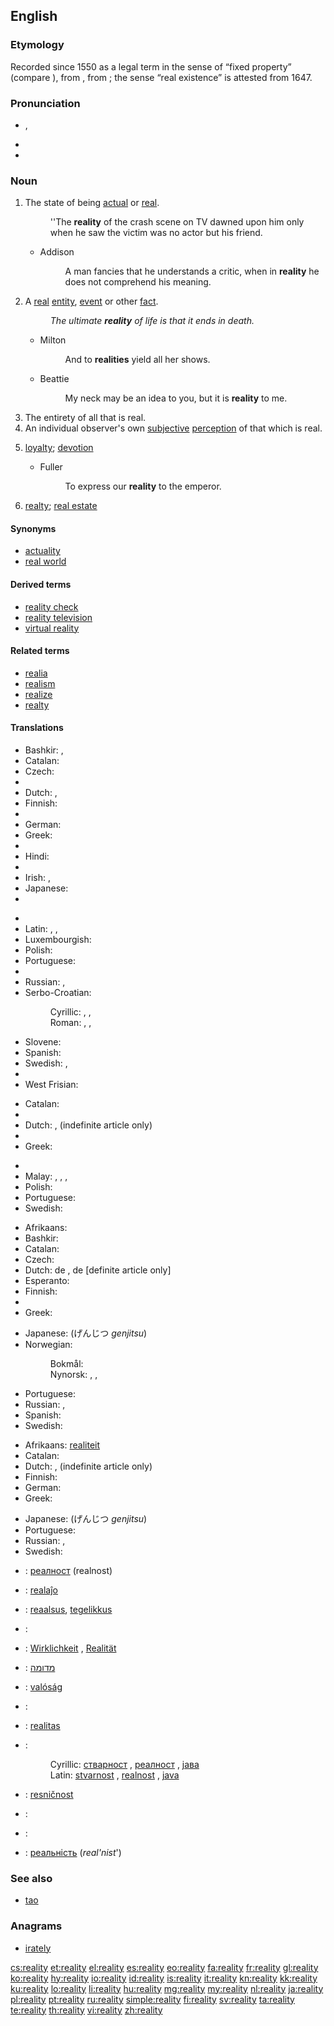 ==English==

===Etymology===
Recorded since 1550 as a legal term in the sense of “fixed property” (compare {{term|real estate|lang=en}}), from {{etyl|Medieval Latin}} {{term|realitas|lang=la}}, from {{etyl|Late Latin}} {{term|realis||real|lang=la}}; the sense “real existence” is attested from 1647.

===Pronunciation===
* {{IPA|/riˈæləti/}}, {{X-SAMPA|/ri"{l@ti/}}
* {{audio|en-us-reality.ogg|Audio (US)}}
* {{rhymes|ælɪti}}

===Noun===
{{en-noun|-|realities}}

# The state of being [[actual]] or [[real]].
#: ''The '''reality''' of the crash scene on TV dawned upon him only when he saw the victim was no actor but his friend.
#* Addison
#*: A man fancies that he understands a critic, when in '''reality''' he does not comprehend his meaning.
# A [[real]] [[entity]], [[event]] or other [[fact]].
#: ''The ultimate '''reality''' of life is that it ends in death.''
#* Milton
#*: And to '''realities''' yield all her shows.
#* Beattie
#*: My neck may be an idea to you, but it is '''reality''' to me.
# The entirety of all that is real.
# An individual observer's own [[subjective]] [[perception]] of that which is real.
# {{obsolete}} [[loyalty]]; [[devotion]]
#* Fuller
#*: To express our '''reality''' to the emperor.
# {{legal|obsolete}} [[realty]]; [[real estate]]

====Synonyms====
* [[actuality]]
* [[real world]]

====Derived terms====
* [[reality check]]
* [[reality television]]
* [[virtual reality]]

====Related terms====
* [[realia]]
* [[realism]]
* [[realize]]
* [[realty]]

====Translations====
{{trans-top|state of being actual or real}}
* Bashkir: {{tø|ba|ғәмәл|tr=ğämäl}}, {{tø|ba|ысынбарлыҡ|tr=ïsïnbarlïq}}
* Catalan: {{t-|ca|realitat|f}}
* Czech: {{t+|cs|skutečnost|f}}
* {{trreq|da}}
* Dutch: {{t+|nl|werkelijkheid|f}}, {{t+|nl|realiteit|f}}
* Finnish: {{t-|fi|olemassaolo}}
* {{trreq|fr}}
* German: {{t+|de|Wirklichkeit|f}}
* Greek: {{t+|el|πραγματικότητα|f|tr=pragmatikótita}}
* {{trreq|he}}
* Hindi: {{t-|hi|सच्चाई|tr=saccā'ī|sc=Deva}}
* {{trreq|hu}}
* Irish: {{t-|ga|nithiúlacht|f}}, {{t-|ga|réadúlacht|f}}
* Japanese: {{t+|ja|実在|tr=じつざい, jitsuzai}}
* {{trreq|km}}
{{trans-mid}}
* {{trreq|ko}}
* Latin: {{t-|la|natura}}, {{t-|la|eventus}}, {{t+|la|veritas}}
* Luxembourgish: {{t-|lb|Realitéit|f}}
* Polish: {{t+|pl|rzeczywistość|f}}
* Portuguese: {{t+|pt|realidade|f}}
* {{trreq|ro}}
* Russian: {{t+|ru|реальность|f|tr=reál’nošt’}}, {{t+|ru|вещественность|f|tr=v'eš'éstv'ennost’}}
* Serbo-Croatian:
*: Cyrillic: {{t-|sh|стварност|f|sc=Cyrl}}, {{t-|sh|реалност|f|sc=Cyrl}}, {{t-|sh|јава|f|sc=Cyrl}}
*: Roman: {{t-|sh|stvarnost|f}}, {{t-|sh|realnost|f}}, {{t-|sh|java|f}}
* Slovene: {{t-|sl|resničnost|f}}
* Spanish: {{t+|es|realidad|f}}
* Swedish: {{t+|sv|verklighet|c}}, {{t+|sv|realism|c}}
* {{trreq|vo}}
* West Frisian: {{t-|fy|wierheid|c}}
{{trans-bottom}}

{{trans-top|a real entity, event etc.}}
* Catalan: {{t-|ca|realitat|f}}
* {{trreq|da}}
* Dutch: {{t-|nl|feitelijkheid|f}}, {{t+|nl|realiteit|f}} (indefinite article only)
* {{trreq|fr}}
* Greek: {{t+|el|πραγματικότητα|f|tr=pragmatikótita}}
{{trans-mid}}
* {{trreq|km}}
* Malay: {{t-|ms|kenyataan}}, {{t-|ms|hakikat}}, {{t-|ms|realitet}}, {{t-|ms|realiti}}
* Polish: {{t+|pl|rzeczywistość|f}}
* Portuguese: {{t|pt|realidade|f}}
* Swedish: {{t+|sv|realitet|c}}
{{trans-bottom}}

{{trans-top|entirety of all that is real}}
* Afrikaans: {{t-|af|realiteit}}
* Bashkir: {{tø|ba|ысынбарлыҡ|tr=ïsïnbarlïq}}
* Catalan: {{t-|ca|realitat|f}}
* Czech: {{t+|cs|skutečnost|f}}
* Dutch: de {{t+|nl|werkelijkheid|f}}, de {{t+|nl|realiteit|f}} [definite article only]
* Esperanto: {{t-|eo|realaĵo}}
* Finnish: {{t+|fi|todellisuus}}
* {{trreq|ka}}
* Greek: {{t+|el|πραγματικότητα|f|tr=pragmatikótita}}
{{trans-mid}}
* Japanese: {{t+|ja|現実}} (げんじつ ''genjitsu'')
* Norwegian:
*: Bokmål: {{t+|no|virkelighet|m|f}}
*: Nynorsk: {{t+|nn|røynd|f}}, {{t-|nn|røyndom|m}}, {{t+|nn|verkelegheit|f}}
* Portuguese: {{t+|pt|realidade|f}}
* Russian: {{t+|ru|реальность|f|tr=reál’nošt’}}, {{t+|ru|действительность|f|tr=''d'ejstvít'el'nost'''}}
* Spanish: {{t+|es|realidad|f}}
* Swedish: {{t+|sv|verklighet|c}}
{{trans-bottom}}

{{trans-top|an individual observer's subjective perception}}
* Afrikaans: [[realiteit]]
* Catalan: {{t-|ca|realitat|f}}
* Dutch: {{t+|nl|werkelijkheid|f}}, {{t+|nl|realiteit|f}} (indefinite article only)
* Finnish: {{t+|fi|todellisuus}}
* German: {{t+|de|Realität|f}}
* Greek: {{t+|el|πραγματικότητα|f|tr=pragmatikótita}}
{{trans-mid}}
* Japanese: {{t+|ja|現実}} (げんじつ ''genjitsu'')
* Portuguese: {{t+|pt|realidade|f}}
* Russian: {{t+|ru|реальность|f|tr=reál’nošt’}}, {{t+|ru|действительность|f|tr=''d'ejstvít'el'nost'''}}
* Swedish: {{t+|sv|verklighet|c}}
{{trans-bottom}}

{{checktrans-top}}
* {{ttbc|bg}}: [[реалност]] (realnost)
* {{ttbc|eo}}: [[realaĵo]]
* {{ttbc|et}}: [[reaalsus]], [[tegelikkus]]
* {{ttbc|fr}}: {{t+|fr|réalité}}
* {{ttbc|de}}: [[Wirklichkeit]] {{f}}, [[Realität]] {{f}}
* {{ttbc|he}}: [[מדומה]]
* {{ttbc|hu}}: [[valóság]]
{{trans-mid}}
* {{ttbc|it}}: {{t+|it|realtà}}
* {{ttbc|la}}: [[realitas]] {{f}}
* {{ttbc|sh}}:
*: Cyrillic: [[стварност]] {{f}}, [[реалност]] {{f}}, [[јава]] {{f}}
*: Latin: [[stvarnost]] {{f}}, [[realnost]] {{f}}, [[java]] {{f}}
* {{ttbc|sl}}: [[resničnost]] {{f}}
* {{ttbc|es}}: {{t+|es|realidad}}
* {{ttbc|sv}}: {{t+|sv|verklighet|c}}
* {{ttbc|uk}}: [[реальність]] (''real'nist''')
{{trans-bottom}}

===See also===
* [[tao]]

===Anagrams===
* [[irately]]

[[cs:reality]]
[[et:reality]]
[[el:reality]]
[[es:reality]]
[[eo:reality]]
[[fa:reality]]
[[fr:reality]]
[[gl:reality]]
[[ko:reality]]
[[hy:reality]]
[[io:reality]]
[[id:reality]]
[[is:reality]]
[[it:reality]]
[[kn:reality]]
[[kk:reality]]
[[ku:reality]]
[[lo:reality]]
[[li:reality]]
[[hu:reality]]
[[mg:reality]]
[[my:reality]]
[[nl:reality]]
[[ja:reality]]
[[pl:reality]]
[[pt:reality]]
[[ru:reality]]
[[simple:reality]]
[[fi:reality]]
[[sv:reality]]
[[ta:reality]]
[[te:reality]]
[[th:reality]]
[[vi:reality]]
[[zh:reality]]